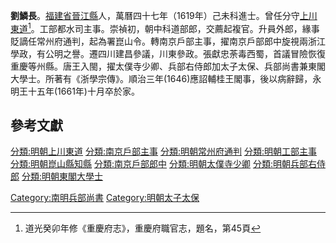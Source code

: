 '''劉鱗長'''{{BD|1598年||1661年||catIdx=L劉}}。[[福建省|福建省]][[晉江縣|晉江縣]]人，萬曆四十七年（1619年）己未科進士。曾任分守[[上川東道|上川東道]]<ref>道光癸卯年修《重慶府志》，重慶府職官志，題名，第45頁</ref>。工部都水司主事。崇禎初，朝中科道部郎，交薦起複官。升員外郎，緣事貶謫任常州府通判，起為署崑山令。轉南京戶部主事，擢南京戶部郎中旋視兩浙江學政，有公明之譽。遷四川建昌參議，川東參政。張獻忠荼毒西蜀，首議冒險恢復重慶等州縣。唐王入閩，擢太僕寺少卿、兵部右侍郎加太子太保、兵部尚書兼東閣大學士。所著有《浙學宗傳》。順治三年(1646)應詔輔桂王閣事，後以病辭歸，永明王十五年(1661年)十月卒於家。

==參考文獻==
{{Reflist}}

{{萬曆四十七年己未科殿試金榜}}
{{DEFAULTSORT:L劉}}
[[分類:明朝上川東道|分類:明朝上川東道]]
[[分類:南京戶部主事|分類:南京戶部主事]]
[[分類:明朝常州府通判|分類:明朝常州府通判]]
[[分類:明朝工部主事|分類:明朝工部主事]]
[[分類:明朝崑山縣知縣|分類:明朝崑山縣知縣]]
[[分類:南京戶部郎中|分類:南京戶部郎中]]
[[分類:明朝太僕寺少卿|分類:明朝太僕寺少卿]]
[[分類:明朝兵部右侍郎|分類:明朝兵部右侍郎]]
[[Category:南明兵部尚書|Category:南明兵部尚書]]
[[分類:明朝東閣大學士|分類:明朝東閣大學士]]
[[Category:明朝太子太保|Category:明朝太子太保]]